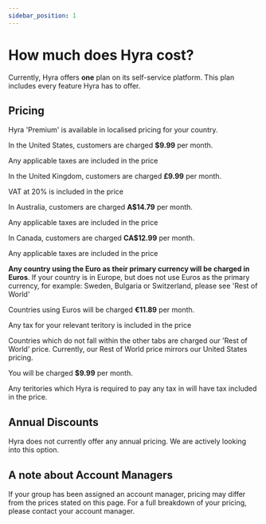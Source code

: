 ```yaml
--- 
sidebar_position: 1
---
```



# How much does Hyra cost?

Currently, Hyra offers **one** plan on its self-service platform. This plan includes every feature Hyra has to offer.

## Pricing

Hyra 'Premium' is available in localised pricing for your country.

<Tabs>
    <TabItem value="USD" label="United States" default>
        <p>In the United States, customers are charged <b>$9.99</b> per month.</p>
        <p>Any applicable taxes are included in the price</p>
    </TabItem>
    <TabItem value="GBP" label="United Kingdom">
        <p>In the United Kingdom, customers are charged <b>£9.99</b> per month.</p>
        <p>VAT at 20% is included in the price</p>
    </TabItem>
    <TabItem value="AUD" label="Australia">
        <p>In Australia, customers are charged <b>A$14.79</b> per month.</p>
        <p>Any applicable taxes are included in the price</p>
    </TabItem>
    <TabItem value="CAD" label="Canada">
        <p>In Canada, customers are charged <b>CA$12.99</b> per month.</p>
        <p>Any applicable taxes are included in the price</p>
    </TabItem>
    <TabItem value="EUR" label="Euro">
        <p><b>Any country using the Euro as their primary currency will be charged in Euros</b>. If your country is in Europe, but does not use Euros as the primary currency, for example: Sweden, Bulgaria or Switzerland, please see 'Rest of World'</p>
        <p>Countries using Euros will be charged <b>€11.89</b> per month.</p>
        <p>Any tax for your relevant teritory is included in the price</p>
    </TabItem>
    <TabItem value="RoW" label="Rest of World">
        <p>Countries which do not fall within the other tabs are charged our 'Rest of World' price. Currently, our Rest of World price mirrors our United States pricing.</p>
        <p>You will be charged <b>$9.99</b> per month.</p>
        <p>Any teritories which Hyra is required to pay any tax in will have tax included in the price.</p>
    </TabItem>
</Tabs>

## Annual Discounts

Hyra does not currently offer any annual pricing. We are actively looking into this option.

## A note about Account Managers

If your group has been assigned an account manager, pricing may differ from the prices stated on this page. For a full breakdown of your pricing, please contact your account manager.